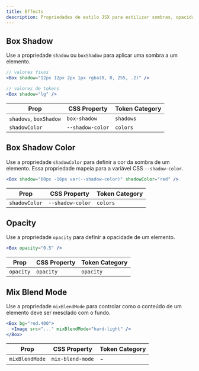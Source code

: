 ```yaml
---
title: Effects
description: Propriedades de estilo JSX para estilizar sombras, opacidade e mais
---
```


## Box Shadow

Use a propriedade `shadow` ou `boxShadow` para aplicar uma sombra a um elemento.

```jsx
// valores fixos
<Box shadow="12px 12px 2px 1px rgba(0, 0, 255, .2)" />

// valores de tokens
<Box shadow="lg" />
```

| Prop                   | CSS Property     | Token Category |
| ---------------------- | ---------------- | -------------- |
| `shadows`, `boxShadow` | `box-shadow`     | `shadows`      |
| `shadowColor`          | `--shadow-color` | `colors`       |

## Box Shadow Color

Use a propriedade `shadowColor` para definir a cor da sombra de um elemento. Essa propriedade mapeia para a variável CSS `--shadow-color`.

```jsx
<Box shadow="60px -16px var(--shadow-color)" shadowColor="red" />
```

| Prop          | CSS Property     | Token Category |
| ------------- | ---------------- | -------------- |
| `shadowColor` | `--shadow-color` | `colors`       |

## Opacity

Use a propriedade `opacity` para definir a opacidade de um elemento.

```jsx
<Box opacity="0.5" />
```

| Prop      | CSS Property | Token Category |
| --------- | ------------ | -------------- |
| `opacity` | `opacity`    | `opacity`      |

## Mix Blend Mode

Use a propriedade `mixBlendMode` para controlar como o conteúdo de um elemento deve ser mesclado com o fundo.

```jsx
<Box bg="red.400">
  <Image src="..." mixBlendMode="hard-light" />
</Box>
```

| Prop           | CSS Property     | Token Category |
| -------------- | ---------------- | -------------- |
| `mixBlendMode` | `mix-blend-mode` | -              |
